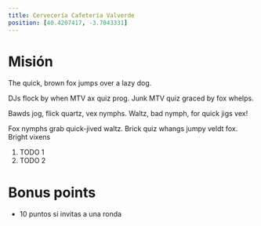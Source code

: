```yaml
---
title: Cervecería Cafetería Valverde
position: [40.4207417, -3.7043331]
---
```


# Misión

The quick, brown fox jumps over a lazy dog.

DJs flock by when MTV ax quiz prog. Junk MTV quiz graced by fox whelps.

Bawds jog, flick quartz, vex nymphs. Waltz, bad nymph, for quick jigs vex!

Fox nymphs grab quick-jived waltz. Brick quiz whangs jumpy veldt fox. Bright vixens

1. TODO 1
2. TODO 2

# Bonus points

- 10 puntos si invitas a una ronda
